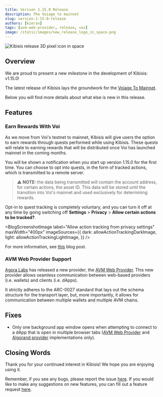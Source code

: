 ```yaml
---
title: Version 1.15.0 Release
description: The Voiage to mainnet
slug: version-1-15-0-release
authors: [kieran]
tags: [avm-web-provider, release, voi]
image: /static/images/new_release_logo_in_space.png
---
```


<!-- components -->

<!-- constants -->

<!-- images -->

![Kibisis release 3D pixel icon in space](/images/new_release_logo_in_space.png)

## Overview

<!-- change just the version for new posts -->
We are proud to present a new milestone in the development of Kibisis: v1.15.0!

<!-- re-write this paragraph for all new versions -->
The latest release of Kibisis lays the groundwork for the [Voiage To Mainnet](the-voiage-to-mainnet).

<!-- truncate -->

Below you will find more details about what else is new in this release.

<!-- go into detail about the new versions, or omit if no new features with in the release -->
## Features

### Earn Rewards With Voi

As we move from Voi's testnet to mainnet, Kibisis will give users the option to earn rewards through quests performed while using Kibisis. These quests will relate to earning rewards that will be distributed once Voi has launched mainnet in the coming months.

You will be shown a notification when you start up version 1.15.0 for the first time. You can choose to opt into quests, in the form of tracked actions, which is transmitted to a remote server.

> ⚠️ **NOTE:** the data being transmitted will contain the account address, for certain actions, the asset ID. This data will be stored until the transition into Voi's mainnet and used exclusively for determining rewards.

Opt-in to quest tracking is completely voluntary, and you can turn it off at any time by going switching off **Settings** > **Privacy** > **Allow certain actions to be tracked?**.

<BlogScreenshotImage
  label="Allow action tracking from privacy settings"
  maxWidth="400px"
  imageSources={{
    dark: allowActionTrackingDarkImage,
    light: allowActionTrackingLightImage,
  }}
/>

For more information, see [this](the-voiage-to-mainnet) blog post.

### AVM Web Provider Support

<a href={AGORA_LABS_LINK} rel="noreferrer" target="_blank">Agora Labs</a> has released a new provider, the <a href="https://avm-web-provider.agoralabs.sh" rel="noreferrer" target="_blank">AVM Web Provider</a>. This new provider allows seamless communication between web-based providers (i.e. wallets) and clients (i.e. dApps).

It strictly adheres to the ARC-0027 standard that lays out the schema structure for the transport layer, but, more importantly, it allows for communication between multiple wallets and multiple AVM chains.

<!-- just give a bulleted list of fixes, or omit if no fixes with in the release -->
## Fixes

* Only one background app window opens when attempting to connect to a dApp that is open in multiple browser tabs (<a href="https://avm-web-provider.agoralabs.sh" rel="noreferrer" target="_blank">AVM Web Provider</a> and <a href="https://algorand-provider.agoralabs.sh" rel="noreferrer" target="_blank">Algorand provider</a> implementations only).

## Closing Words

<!-- leave this paragraph as standard sign off -->
Thank you for your continued interest in Kibisis! We hope you are enjoying using it.

Remember, if you see any bugs, please report the issue <a href={REPORT_A_BUG_LINK} rel="noreferrer" target="_blank">here</a>. If you would like to make any suggestions on new features, you can fill out a feature request <a href={SUGGEST_A_FEATURE_LINK} rel="noreferrer" target="_blank">here</a>.
